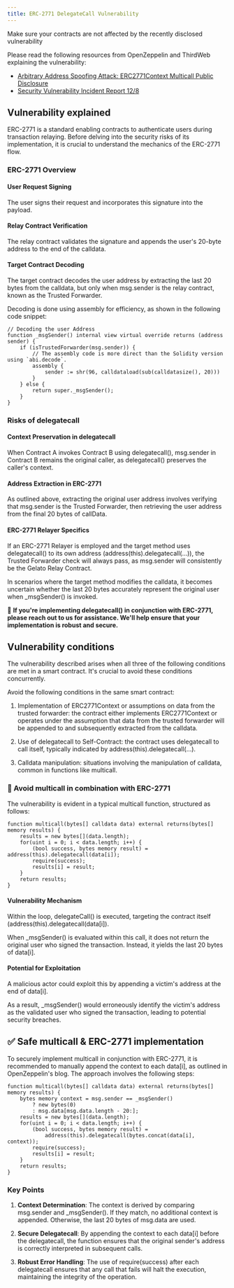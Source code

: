 ```yaml
---
title: ERC-2771 DelegateCall Vulnerability
---
```


Make sure your contracts are not affected by the recently disclosed vulnerability

Please read the following resources from OpenZeppelin and ThirdWeb explaining the vulnerability:

- [Arbitrary Address Spoofing Attack: ERC2771Context Multicall Public Disclosure](https://blog.openzeppelin.com/arbitrary-address-spoofing-vulnerability-erc2771context-multicall-public-disclosure/)
- [Security Vulnerability Incident Report 12/8](https://blog.thirdweb.com/security-vulnerability-incident-report-12-8/)

## Vulnerability explained

ERC-2771 is a standard enabling contracts to authenticate users during transaction relaying. Before delving into the security risks of its implementation, it is crucial to understand the mechanics of the ERC-2771 flow.

### ERC-2771 Overview

#### User Request Signing
The user signs their request and incorporates this signature into the payload.

#### Relay Contract Verification
The relay contract validates the signature and appends the user's 20-byte address to the end of the calldata.

#### Target Contract Decoding
The target contract decodes the user address by extracting the last 20 bytes from the calldata, but only when msg.sender is the relay contract, known as the Trusted Forwarder.

Decoding is done using assembly for efficiency, as shown in the following code snippet:

```solidity
// Decoding the user Address
function _msgSender() internal view virtual override returns (address sender) {
    if (isTrustedForwarder(msg.sender)) {
        // The assembly code is more direct than the Solidity version using `abi.decode`.
        assembly {
            sender := shr(96, calldataload(sub(calldatasize(), 20)))
        }
    } else {
        return super._msgSender();
    }
}
```

### Risks of delegatecall

#### Context Preservation in delegatecall
When Contract A invokes Contract B using delegatecall(), msg.sender in Contract B remains the original caller, as delegatecall() preserves the caller's context.

#### Address Extraction in ERC-2771
As outlined above, extracting the original user address involves verifying that msg.sender is the Trusted Forwarder, then retrieving the user address from the final 20 bytes of callData.

#### ERC-2771 Relayer Specifics
If an ERC-2771 Relayer is employed and the target method uses delegatecall() to its own address (address(this).delegatecall(...)), the Trusted Forwarder check will always pass, as msg.sender will consistently be the Gelato Relay Contract.

In scenarios where the target method modifies the calldata, it becomes uncertain whether the last 20 bytes accurately represent the original user when _msgSender() is invoked.

🚨 **If you're implementing delegatecall() in conjunction with ERC-2771, please reach out to us for assistance. We'll help ensure that your implementation is robust and secure.**

## Vulnerability conditions

The vulnerability described arises when all three of the following conditions are met in a smart contract. It's crucial to avoid these conditions concurrently.

Avoid the following conditions in the same smart contract:

1. Implementation of ERC2771Context or assumptions on data from the trusted forwarder: the contract either implements ERC2771Context or operates under the assumption that data from the trusted forwarder will be appended to and subsequently extracted from the calldata.

2. Use of delegatecall to Self-Contract: the contract uses delegatecall to call itself, typically indicated by address(this).delegatecall(...).

3. Calldata manipulation: situations involving the manipulation of calldata, common in functions like multicall.

### 🚨 Avoid multicall in combination with ERC-2771

The vulnerability is evident in a typical multicall function, structured as follows:

```solidity
function multicall(bytes[] calldata data) external returns(bytes[] memory results) {
    results = new bytes[](data.length);
    for(uint i = 0; i < data.length; i++) {
        (bool success, bytes memory result) = address(this).delegatecall(data[i]);
        require(success);
        results[i] = result;
    }
    return results;
}
```

#### Vulnerability Mechanism
Within the loop, delegateCall() is executed, targeting the contract itself (address(this).delegatecall(data[i]).

When _msgSender() is evaluated within this call, it does not return the original user who signed the transaction. Instead, it yields the last 20 bytes of data[i].

#### Potential for Exploitation
A malicious actor could exploit this by appending a victim's address at the end of data[i].

As a result, _msgSender() would erroneously identify the victim's address as the validated user who signed the transaction, leading to potential security breaches.

## ✅ Safe multicall & ERC-2771 implementation

To securely implement multicall in conjunction with ERC-2771, it is recommended to manually append the context to each data[i], as outlined in OpenZeppelin's blog. The approach involves the following steps:

```solidity
function multicall(bytes[] calldata data) external returns(bytes[] memory results) {
    bytes memory context = msg.sender == _msgSender()
        ? new bytes(0)
        : msg.data[msg.data.length - 20:];
    results = new bytes[](data.length);
    for(uint i = 0; i < data.length; i++) {
        (bool success, bytes memory result) = 
            address(this).delegatecall(bytes.concat(data[i], context));
        require(success);
        results[i] = result;
    }
    return results;
}
```

### Key Points

1. **Context Determination**: The context is derived by comparing msg.sender and _msgSender(). If they match, no additional context is appended. Otherwise, the last 20 bytes of msg.data are used.

2. **Secure Delegatecall**: By appending the context to each data[i] before the delegatecall, the function ensures that the original sender's address is correctly interpreted in subsequent calls.

3. **Robust Error Handling**: The use of require(success) after each delegatecall ensures that any call that fails will halt the execution, maintaining the integrity of the operation.